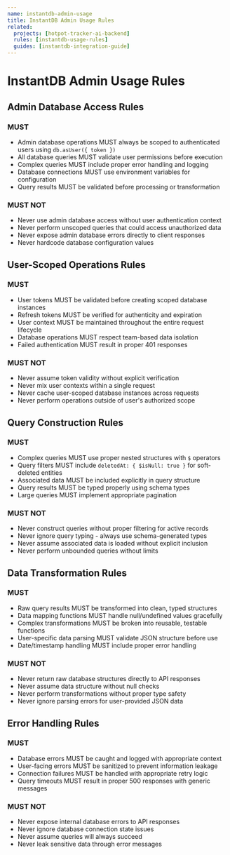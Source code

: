 ```yaml
---
name: instantdb-admin-usage
title: InstantDB Admin Usage Rules
related:
  projects: [hotpot-tracker-ai-backend]
  rules: [instantdb-usage-rules]
  guides: [instantdb-integration-guide]
---
```


# InstantDB Admin Usage Rules

## Admin Database Access Rules

### MUST

- Admin database operations MUST always be scoped to authenticated users using `db.asUser({ token })`
- All database queries MUST validate user permissions before execution
- Complex queries MUST include proper error handling and logging
- Database connections MUST use environment variables for configuration
- Query results MUST be validated before processing or transformation

### MUST NOT

- Never use admin database access without user authentication context
- Never perform unscoped queries that could access unauthorized data
- Never expose admin database errors directly to client responses
- Never hardcode database configuration values

## User-Scoped Operations Rules

### MUST

- User tokens MUST be validated before creating scoped database instances
- Refresh tokens MUST be verified for authenticity and expiration
- User context MUST be maintained throughout the entire request lifecycle
- Database operations MUST respect team-based data isolation
- Failed authentication MUST result in proper 401 responses

### MUST NOT

- Never assume token validity without explicit verification
- Never mix user contexts within a single request
- Never cache user-scoped database instances across requests
- Never perform operations outside of user's authorized scope

## Query Construction Rules

### MUST

- Complex queries MUST use proper nested structures with `$` operators
- Query filters MUST include `deletedAt: { $isNull: true }` for soft-deleted entities
- Associated data MUST be included explicitly in query structure
- Query results MUST be typed properly using schema types
- Large queries MUST implement appropriate pagination

### MUST NOT

- Never construct queries without proper filtering for active records
- Never ignore query typing - always use schema-generated types
- Never assume associated data is loaded without explicit inclusion
- Never perform unbounded queries without limits

## Data Transformation Rules

### MUST

- Raw query results MUST be transformed into clean, typed structures
- Data mapping functions MUST handle null/undefined values gracefully
- Complex transformations MUST be broken into reusable, testable functions
- User-specific data parsing MUST validate JSON structure before use
- Date/timestamp handling MUST include proper error handling

### MUST NOT

- Never return raw database structures directly to API responses
- Never assume data structure without null checks
- Never perform transformations without proper type safety
- Never ignore parsing errors for user-provided JSON data

## Error Handling Rules

### MUST

- Database errors MUST be caught and logged with appropriate context
- User-facing errors MUST be sanitized to prevent information leakage
- Connection failures MUST be handled with appropriate retry logic
- Query timeouts MUST result in proper 500 responses with generic messages

### MUST NOT

- Never expose internal database errors to API responses
- Never ignore database connection state issues
- Never assume queries will always succeed
- Never leak sensitive data through error messages
